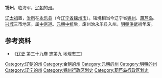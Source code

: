 '''锦州'''，临海军，[[辽朝|辽朝]]的[[州|州]]。

[[耶律阿保机|辽太祖]]置，[[治所|治所]]在[[永乐县|永乐县]]（今[[辽宁省|辽宁省]][[锦州市|锦州市]]）。辖境相当今辽宁省[[锦州市|锦州]]、[[葫芦岛市|葫芦岛]]、[[兴城市|兴城]]三市地区。属[[中京道|中京道]]。[[元朝|元朝]][[中统_(年号)|中统]]后，废州治永乐县入州。[[明朝|明朝]][[洪武|洪武]]初年废。 

== 参考资料 ==
*《[[辽史|辽史]] 第三十九卷 志第九 地理志三》

{{辽朝行政区划|nocat}}
{{金朝行政区划|nocat}}
{{辽宁行政区划小作品}}
{{DEFAULTSORT:J}}
[[Category:辽朝的州|Category:辽朝的州]]
[[Category:金朝的州|Category:金朝的州]]
[[Category:元朝的州|Category:元朝的州]]
[[Category:明朝的州|Category:明朝的州]]
[[Category:辽宁的州|Category:辽宁的州]]
[[Category:锦州行政区划史|Category:锦州行政区划史]]
[[Category:葫芦岛行政区划史|Category:葫芦岛行政区划史]]